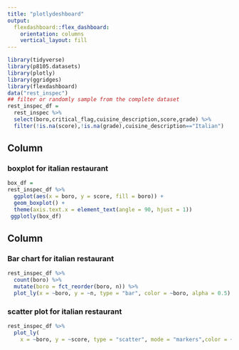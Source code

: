 ```yaml
---
title: "plotlydeshboard"
output: 
  flexdashboard::flex_dashboard:
    orientation: columns
    vertical_layout: fill
---
```


```r
library(tidyverse)
library(p8105.datasets)
library(plotly)
library(ggridges)
library(flexdashboard)
data("rest_inspec")
## filter or randomly sample from the complete dataset
rest_inspec_df = 
  rest_inspec %>%
  select(boro,critical_flag,cuisine_description,score,grade) %>%
  filter(!is.na(score),!is.na(grade),cuisine_description=="Italian") 
```

Column {data-width=650}
-----------------------------------------------------------------------

### boxplot for italian restaurant

```r
box_df = 
rest_inspec_df %>% 
  ggplot(aes(x = boro, y = score, fill = boro)) +
  geom_boxplot() +
  theme(axis.text.x = element_text(angle = 90, hjust = 1))
 ggplotly(box_df) 
```

Column {data-width=350}
-----------------------------------------------------------------------

### Bar chart for italian restaurant

```r
rest_inspec_df %>% 
  count(boro) %>% 
  mutate(boro = fct_reorder(boro, n)) %>%      
  plot_ly(x = ~boro, y = ~n, type = "bar", color = ~boro, alpha = 0.5)
```

### scatter plot for italian restaurant

```r
rest_inspec_df %>% 
  plot_ly(
    x = ~boro, y = ~score, type = "scatter", mode = "markers",color = ~critical_flag, alpha = 0.5)
```